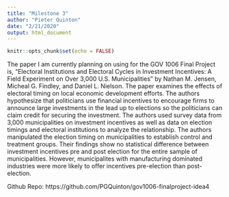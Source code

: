 ```yaml
---
title: "Milestone 3"
author: "Pieter Quinton"
date: "2/21/2020"
output: html_document
---
```


```r
knitr::opts_chunk$set(echo = FALSE)
```

The paper I am currently planning on using for the GOV 1006 Final Project is, "Electoral Institutions and Electoral Cycles in Investment Incentives: A Field Experiment on Over 3,000 U.S. Municipalities" by Nathan M. Jensen, Micheal G. Findley, and Daniel L. Nielson. The paper examines the effects of electoral timing on local economic development efforts. The authors hypothesize that politicians use financial incentives to encourage firms to announce large investments in the lead up to elections so the politicians can claim credit for securing the investment. The authors used survey data from 3,000 municipalities on investment incentives as well as data on election timings and electoral institutions to analyze the relationship. The authors manipulated the election timing on municipalities to establish control and treatment groups. Their findings show no statistical difference between investment incentives pre and post election for the entire sample of municipalities. However, municipalites with manufacturing dominated industries were more likely to offer incentives pre-election than post-election. 

Github Repo: https://github.com/PGQuinton/gov1006-finalproject-idea4